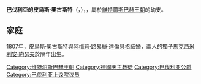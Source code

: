 {{Multiple issues|
{{Expand language|1=de|time=2021-01-13T03:49:05+00:00}}
{{Unreferenced|time=2021-01-13T03:49:05+00:00}}
}}
{{Infobox noble
| name        = 皮烏斯·奧古斯特
| image       = 1800 Hauber Herzog Pius August in Bayern Historisches Museum Bamberg anagoria.jpg
| birth_date  = {{Birth date|1786|8|1|df=y}}
| birth_place = [[兰茨胡特|蘭休特]]
| death_date  = {{Death date and age|1837|8|3|1786|8|1|df=y}}
| death_place = [[拜罗伊特|拜律特]]
| noble family= [[維特爾斯巴赫王朝|維特爾斯巴赫王朝]]
| father      = [[巴伐利亞的威廉|巴伐利亞的威廉]]
| mother      = [[瑪麗亞·安娜_(茨魏布呂肯-比肯費爾德)|茨魏布呂肯-比肯費爾德的瑪麗亞·安娜]]
}}
'''巴伐利亞的皮烏斯·奧古斯特'''（{{lang-de|Pius August in Bayern}}，{{bd|1786年|8月1日|1837年|8月3日}}），{{le|巴伐利亞的公爵|Duke in Bavaria}}，屬於[[維特爾斯巴赫王朝|維特爾斯巴赫王朝]]的幼支。

== 家庭 ==
1807年，皮烏斯·奧古斯特與[[阿梅莉·路易絲·達倫貝格|阿梅莉·路易絲·達倫貝格]]結婚，兩人的獨子[[馬克西米利安·約瑟夫公爵|馬克西米利安·約瑟夫]]於隔年出生。

{{Authority control}}
{{歐洲人物小作品}}

[[Category:维特尔斯巴赫王朝|Category:维特尔斯巴赫王朝]]
[[Category:德國天主教徒|Category:德國天主教徒]]
[[Category:巴伐利亚公爵|Category:巴伐利亚公爵]]
[[Category:巴伐利亚上议院议员|Category:巴伐利亚上议院议员]]